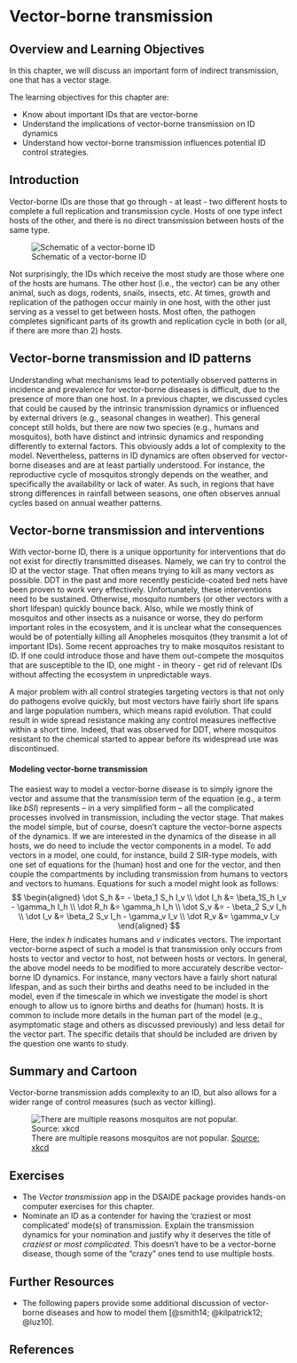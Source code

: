 # Vector-borne transmission


## Overview and Learning Objectives
In this chapter, we will discuss an important form of indirect transmission, one that has a vector stage.

The learning objectives for this chapter are:

* Know about important IDs that are vector-borne
* Understand the implications of vector-borne transmission on ID dynamics 
* Understand how vector-borne transmission influences potential ID control strategies.


## Introduction
Vector-borne IDs are those that go through - at least - two different hosts to complete a full replication and transmission cycle. Hosts of one type infect hosts of the other, and there is no direct transmission between hosts of the same type.

![Schematic of a vector-borne ID](./images/vectorborne-schematic.png)

Not surprisingly, the IDs which receive the most study are those where one of the hosts are humans. The other host (i.e., the vector) can be any other animal, such as dogs, rodents, snails, insects, etc. At times, growth and replication of the pathogen occur mainly in one host, with the other just serving as a vessel to get between hosts. Most often, the pathogen completes significant parts of its growth and replication cycle in both (or all, if there are more than 2) hosts.



## Vector-borne transmission and ID patterns
Understanding what mechanisms lead to potentially observed patterns in incidence and prevalence for vector-borne diseases is difficult, due to the presence of more than one host. In a previous chapter, we discussed cycles that could be caused by the intrinsic transmission dynamics or influenced by external drivers (e.g., seasonal changes in weather). This general concept still holds, but there are now two species (e.g., humans and mosquitos),  both have distinct and intrinsic dynamics and responding differently to external factors. This obviously adds a lot of complexity to the model. Nevertheless, patterns in ID dynamics are often observed for vector-borne diseases and are at least partially understood. For instance, the reproductive cycle of mosquitos strongly depends on the weather, and specifically the availability or lack of water. As such, in regions that have strong differences in rainfall between seasons, one often observes annual cycles based on annual weather patterns. 


## Vector-borne transmission and interventions
With vector-borne ID, there is a unique opportunity for interventions that do not exist for directly transmitted diseases. Namely, we can try to control the ID at the vector stage. That often means trying to kill as many vectors as possible. DDT in the past and more recently pesticide-coated bed nets have been proven to work very effectively. Unfortunately, these interventions need to be sustained. Otherwise, mosquito numbers (or other vectors with a short lifespan) quickly bounce back. Also, while we mostly think of mosquitos and other insects as a nuisance or worse, they do perform important roles in the ecosystem, and it is unclear what the consequences would be of potentially killing all Anopheles mosquitos (they transmit a lot of important IDs). Some recent approaches try to make mosquitos resistant to ID. If one could introduce those and have them out-compete the mosquitos that are susceptible to the ID, one might - in theory - get rid of relevant IDs without affecting the ecosystem in unpredictable ways. 

A major problem with all control strategies targeting vectors is that not only do pathogens evolve quickly, but most vectors have fairly short life spans and large population numbers, which means rapid evolution. That could result in wide spread resistance making any control measures ineffective within a short time. Indeed, that was observed for DDT, where mosquitos resistant to the chemical started to appear before its widespread use was discontinued.


#### Modeling vector-borne transmission {#myadvancedbox}
The easiest way to model a vector-borne disease is to simply ignore the vector and assume that the transmission term of the equation (e.g., a term like _bSI_) represents -- in a very simplified form -- all the complicated processes involved in transmission, including the vector stage. That makes the model simple, but of course, doesn't capture the vector-borne aspects of the dynamics. If we are interested in the dynamics of the disease in all hosts, we do need to include the vector components in a model. To add vectors in a model, one could, for instance, build 2 SIR-type models, with one set of equations for the (human) host and one for the vector, and then couple the compartments by including transmission from humans to vectors and vectors to humans. Equations for such a model might look as follows:
$$
\begin{aligned}
\dot S_h &= - \beta_1 S_h I_v \\
\dot I_h &= \beta_1S_h I_v - \gamma_h I_h \\
\dot R_h &= \gamma_h I_h \\
\dot S_v &= - \beta_2 S_v I_h \\
\dot I_v &= \beta_2 S_v I_h - \gamma_v I_v \\
\dot R_v &= \gamma_v I_v
\end{aligned}
$$
Here, the index _h_ indicates humans and _v_ indicates vectors. The important vector-borne aspect of such a model is that transmission only occurs from hosts to vector and vector to host, not between hosts or vectors. In general, the above model needs to be modified to more accurately describe vector-borne ID dynamics. For instance, many vectors have a fairly short natural lifespan, and as such their births and deaths need to be included in the model, even if the timescale in which we investigate the model is short enough to allow us to ignore births and deaths for (human) hosts. It is common to include more details in the human part of the model (e.g., asymptomatic stage and others as discussed previously) and less detail for the vector part. The specific details that should be included are driven by the question one wants to study.



## Summary and Cartoon

Vector-borne transmission adds complexity to an ID, but also allows for a wider range of control measures (such as vector killing). 

![There are multiple reasons mosquitos are not popular. [Source: xkcd](https://xkcd.com/1241/) ](./images/xkcd-mosquito-ringtone.png)



## Exercises
* The _Vector transmission_ app in the DSAIDE package provides hands-on computer exercises for this chapter.
* Nominate an ID as a contender for having the 'craziest or most complicated' mode(s) of transmission. Explain the transmission dynamics for your nomination and justify why it deserves the title of _craziest or most complicated_. This doesn't have to be a vector-borne disease, though some of the "crazy" ones tend to use multiple hosts.


## Further Resources
* The following papers provide some additional discussion of vector-borne diseases and how to model them [@smith14; @kilpatrick12; @luz10].


## References




